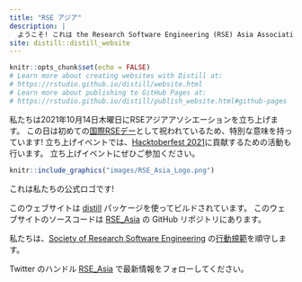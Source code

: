 ```yaml
---
title: "RSE アジア"
description: |
  ようこそ! これは the Research Software Engineering (RSE) Asia Association のウェブサイトです。 The RSE Asia Association は [Open Life Science program (OLS-4)](https://openlifesci.org/ols-4/projects-participants/#) の下のプロジェクトとして形成されています。
site: distill::distill_website
---
```


```r
knitr::opts_chunk$set(echo = FALSE)
# Learn more about creating websites with Distill at:
# https://rstudio.github.io/distill/website.html
# Learn more about publishing to GitHub Pages at:
# https://rstudio.github.io/distill/publish_website.html#github-pages
```

私たちは2021年10月14日木曜日にRSEアジアアソシエーションを立ち上げます。
この日は初めての[国際RSEデー](https://researchsoftware.org/council/intl-rse-day.html)として祝われているため、特別な意味を持っています!
立ち上げイベントでは、[Hacktoberfest 2021](https://hacktoberfest.digitalocean.com/)に貢献するための活動も行います。
立ち上げイベントにぜひご参加ください。 

:::float-image

```r
knitr::include_graphics("images/RSE_Asia_Logo.png")
```
これは私たちの公式ロゴです!

:::

このウェブサイトは [distill](https://github.com/rstudio/distill) パッケージを使ってビルドされています。
このウェブサイトのソースコードは [RSE_Asia](https://github.com/rse-asia/RSE_Asia) の GitHub リポジトリにあります。

私たちは、[Society of Research Software Engineering](https://society-rse.org/) の[行動規範](https://society-rse.org/about/code-of-conduct/)を順守します。

Twitter のハンドル [RSE_Asia](https://twitter.com/RSE_Asia/) で最新情報をフォローしてください。
